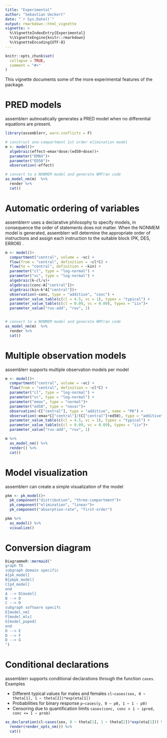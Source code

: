 ```yaml
---
title: "Experimental"
author: "Sebastian Ueckert"
date: "`r Sys.Date()`"
output: rmarkdown::html_vignette
vignette: >
  %\VignetteIndexEntry{Experimental}
  %\VignetteEngine{knitr::rmarkdown}
  %\VignetteEncoding{UTF-8}
---
```


```r
knitr::opts_chunk$set(
  collapse = TRUE,
  comment = "#>"
)
```

This vignette documents some of the more experimental features of the package.

# PRED models

assemblerr autmoatically generates a PRED model when no differential equations are present.


```r
library(assemblerr, warn.conflicts = F)

# construct one-compartment 1st order elimination model
m <- model()+
  algebraic(effect~emax*dose/(ed50+dose))+
  parameter("EMAX")+
  parameter("ED50")+
  observation(~effect)

# convert to a NONMEM model and generate NMTran code
as_model_nm(m)  %>% 
  render %>%
  cat()
```

# Automatic ordering of variables

assemblerrr uses a declarative philosophy to specify models, in consequence the order of statements does not matter. When the NONMEM model is generated, assemblerr will determine the appropriate order of instructions and assign each instruction to the suitable block (PK, DES, ERROR) . 

```r


m <- model()+
  compartment("central", volume = ~vc) +
  flow(from = "central", definition = ~cl*C) +
  flow(to = "central", definition = ~kin) +
  parameter("cl", type = "log-normal") +
  parameter("vc", type = "log-normal") +
  algebraic(k~cl/v)+
  algebraic(conc~A["central"])+
  algebraic(kin~k*A["central"])+
  observation(~conc, type = "additive", "conc") +
  parameter_value_table(c(cl = 4.5, vc = 1), types = "typical") +
  parameter_value_table(c(cl = 0.09, vc = 0.09), types = "iiv")+
  parameter_value("ruv-add", "ruv", 1)


# convert to a NONMEM model and generate NMTran code
as_model_nm(m)  %>% 
  render %>%
  cat()

```

# Multiple observation models

assemblerr supports multiple observation models per model

```r
m <- model()+
  compartment("central", volume = ~vc) +
  flow(from = "central", definition = ~cl*C) +
  parameter("cl", type = "log-normal") +
  parameter("vc", type = "log-normal") +
  parameter("emax", type = "normal")+
  parameter("ed50", type = "novar")+
  observation(~C["central"], type = "additive", name = "PK") +
  observation(~emax*C["central"]/(C["central"]+ed50), type = "additive", name = "PD")+
  parameter_value_table(c(cl = 4.5, vc = 1), types = "typical") +
  parameter_value_table(c(cl = 0.09, vc = 0.09), types = "iiv")+
  parameter_value("ruv-add", "ruv", 1)

m %>% 
  as_model_nm() %>% 
  render() %>% 
  cat()

```

# Model visualization

assemblerr can create a simple visualization of the model

```r
pkm <- pk_model()+
  pk_component("distribution", "three-compartment")+
  pk_component("elimination", "linear")+
  pk_component("absorption-rate", "first-order")

pkm %>% 
  as_model() %>% 
  visualize()

```

# Conversion diagram

```r
DiagrammeR::mermaid("
graph TD
subgraph domain specific
A[pk_model]
B[pbpk_model]
C[pd_model] 
end
A --> D[model]
B --> D
C --> D
subgraph software specifc
E[model_nm]
F[model_mlx]
G[model_poped]
end
D --> E
D --> F
D --> G
")
```

# Conditional declarations

assemblerr supports conditional declarations through the function `cases`. Examples

- Different typical values for males and females `cl~cases(sex, 0 ~ theta[1], 1 ~ theta[2])*exp(eta[1])`
- Probabilities for binary response `p~cases(y, 0 ~ p0, 1 ~ 1 - p0)`
- Censoring due to quantification limits `cases(conc, conc > 1 ~ ipred, conc <= 1 ~ prob)`


```r
as_declaration(cl~cases(sex, 0 ~ theta[1], 1 ~ theta[2])*exp(eta[1])) %>% 
  render(render_opts_nm()) %>% 
  cat()
```

